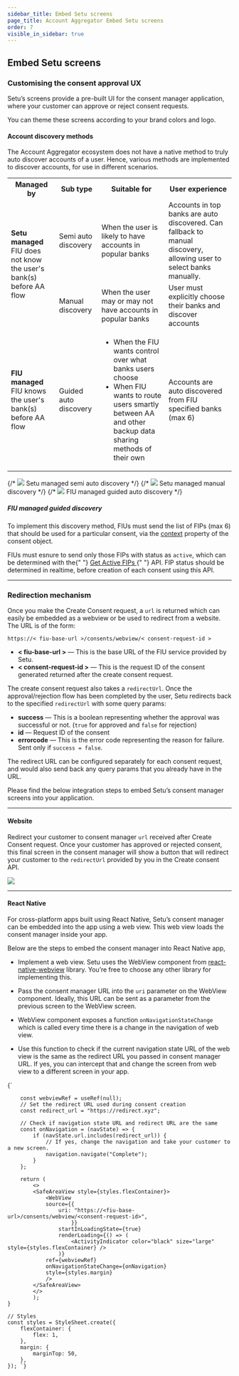 ```yaml
---
sidebar_title: Embed Setu screens
page_title: Account Aggregator Embed Setu screens
order: 7
visible_in_sidebar: true
---
```


## Embed Setu screens

### Customising the consent approval UX

Setu’s screens provide a pre-built UI for the consent manager application, where your customer can approve or reject consent requests.

You can theme these screens according to your brand colors and logo.

#### Account discovery methods

The Account Aggregator ecosystem does not have a native method to truly auto discover accounts of a user. Hence, various methods are implemented to discover accounts, for use in different scenarios.

<table>
  <tr>
    <th>Managed by</th>
    <th>Sub type</th>
    <th>Suitable for</th>
    <th>User experience</th>
  </tr>
  <tr>
    <td rowspan="2">
      <b>Setu managed</b> <br /> FIU does not know the user's bank(s) before AA
      flow
    </td>
    <td>Semi auto discovery</td>
    <td>When the user is likely to have accounts in popular banks</td>
    <td>
      Accounts in top banks are auto discovered. Can fallback to manual
      discovery, allowing user to select banks manually.
    </td>
  </tr>
  <tr>
    <td>Manual discovery</td>
    <td>When the user may or may not have accounts in popular banks</td>
    <td>User must explicitly choose their banks and discover accounts</td>
  </tr>
  <tr>
    <td>
      <b>FIU managed</b> <br /> FIU knows the user's bank(s) before AA flow
    </td>
    <td>Guided auto discovery</td>
    <td>
      <ul>
        <li>When the FIU wants control over what banks users choose</li>
        <li>
          When FIU wants to route users smartly between AA and other backup data
          sharing methods of their own
        </li>
      </ul>
    </td>
    <td>Accounts are auto discovered from FIU specified banks (max 6)</td>
  </tr>
</table>

<Row>
  <Portion
    desktopSpan="8"
    tabletLandscapeSpan="4"
    tabletPortraitSpan="12"
    mobileSpan="12"
  >
    {/* <img src="https://storage.googleapis.com/strapi-assets/latest/first_frame_7d2e0263d8/first_frame_7d2e0263d8.png" />
    <Text align="center" marginTop="none">
      Setu managed semi auto discovery
    </Text> */}
  </Portion>
  <Portion
    desktopSpan="8"
    tabletLandscapeSpan="4"
    tabletPortraitSpan="12"
    mobileSpan="12"
  >
    {/* <img src="https://storage.googleapis.com/strapi-assets/latest/first_frame_7d2e0263d8/first_frame_7d2e0263d8.png" />
    <Text align="center">Setu managed manual discovery</Text> */}
  </Portion>
  <Portion
    desktopSpan="8"
    tabletLandscapeSpan="4"
    tabletPortraitSpan="12"
    mobileSpan="12"
  >
    {/* <img src="https://storage.googleapis.com/strapi-assets/latest/first_frame_7d2e0263d8/first_frame_7d2e0263d8.png" />
    <Text align="center">FIU managed guided auto discovery</Text> */}
  </Portion>
</Row>

##### FIU managed guided discovery

To implement this discovery method, FIUs must send the list of FIPs (max 6) that should be used for a particular consent, via the <a href="/data/account-aggregator/consent-object#consent-request-object">context</a> property of the consent object.

<Callout type="warning">
  FIUs must esnure to send only those FIPs with status as <code>active</code>,
  which can be determined with the{" "}
  <a href="/data/account-aggregator/api-integration/fip-apis#categories-of-fip-status">
    Get Active FIPs
  </a>{" "}
  API. FIP status should be determined in realtime, before creation of each
  consent using this API.
</Callout>

<hr class="primary" />

### Redirection mechanism

Once you make the Create Consent request, a `url` is returned which can easily be embedded as a webview or be used to redirect from a website. The URL is of the form:

`https://< fiu-base-url >/consents/webview/< consent-request-id >`

- **< fiu-base-url >** — This is the base URL of the FIU service provided by Setu.
- **< consent-request-id >** — This is the request ID of the consent generated returned after the create consent request.

The create consent request also takes a `redirectUrl`. Once the approval/rejection flow has been completed by the user, Setu redirects back to the specified `redirectUrl` with some query params:

- **success** — This is a boolean representing whether the approval was successful or not. (`true` for approved and `false` for rejection)
- **id** — Request ID of the consent
- **errorcode** — This is the error code representing the reason for failure. Sent only if `success = false`.

The redirect URL can be configured separately for each consent request, and would also send back any query params that you already have in the URL.

Please find the below integration steps to embed Setu’s consent manager screens into your application.

<hr class="tertiary" />

#### Website

Redirect your customer to consent manager `url` received after Create Consent request. Once your customer has approved or rejected consent, this final screen in the consent manager will show a button that will redirect your customer to the `redirectUrl` provided by you in the Create consent API.<a href="https://staging.docs.setu.co/data/account-aggregator/api-integration/consent-flow#create-consent-api" target="_blank"></a>

![](https://storage.googleapis.com/strapi-assets/latest/Screenshot_2022_01_06_at_1_28_54_PM_d76f6260c9/Screenshot_2022_01_06_at_1_28_54_PM_d76f6260c9.png)

<hr class="tertiary" />

#### React Native

For cross-platform apps built using React Native, Setu’s consent manager can be embedded into the app using a web view. This web view loads the consent manager inside your app.

Below are the steps to embed the consent manager into React Native app,

- Implement a web view. Setu uses the WebView component from <a href="https://github.com/react-native-webview/react-native-webview" target="_blank">react-native-webview</a> library. You’re free to choose any other library for implementing this.

- Pass the consent manager URL into the `uri` parameter on the WebView component. Ideally, this URL can be sent as a parameter from the previous screen to the WebView screen.

- WebView component exposes a function `onNavigationStateChange` which is called every time there is a change in the navigation of web view.

- Use this function to check if the current navigation state URL of the web view is the same as the redirect URL you passed in consent manager URL. If yes, you can intercept that and change the screen from web view to a different screen in your app.

<CodeBlockWithCopy language="jsx">
{`
    
        const webviewRef = useRef(null);
        // Set the redirect URL used during consent creation
        const redirect_url = "https://redirect.xyz";
        
        // Check if navigation state URL and redirect URL are the same
        const onNavigation = (navState) => {
            if (navState.url.includes(redirect_url)) {
                // If yes, change the navigation and take your customer to a new screen.
                navigation.navigate("Complete");
            }
        };
        
        return (
            <>
            <SafeAreaView style={styles.flexContainer}>
                <WebView
                source={{
                    uri: "https://<fiu-base-url>/consents/webview/<consent-request-id>",
                        }}
                    startInLoadingState={true}
                    renderLoading={() => (
                        <ActivityIndicator color="black" size="large" style={styles.flexContainer} />
                    )}
                ref={webviewRef}
                onNavigationStateChange={onNavigation}
                style={styles.margin}
                />
            </SafeAreaView>
            </>
            ); 
    }
    
    // Styles
    const styles = StyleSheet.create({
        flexContainer: {
            flex: 1,
        },
        margin: {
            marginTop: 50,
        },
    }); `}

</CodeBlockWithCopy>

<WasPageHelpful />
